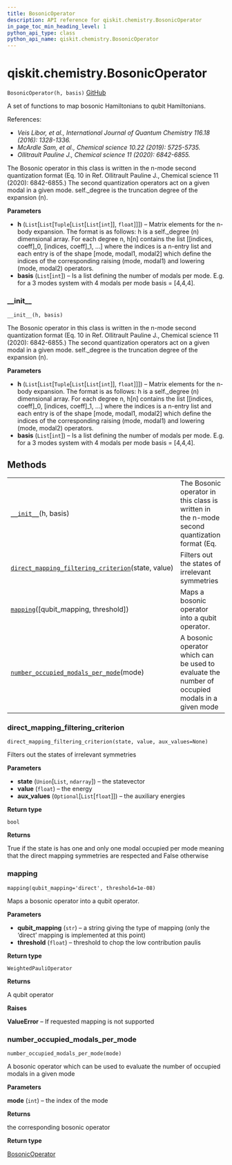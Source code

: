 ```yaml
---
title: BosonicOperator
description: API reference for qiskit.chemistry.BosonicOperator
in_page_toc_min_heading_level: 1
python_api_type: class
python_api_name: qiskit.chemistry.BosonicOperator
---
```


# qiskit.chemistry.BosonicOperator

<span id="qiskit.chemistry.BosonicOperator" />

`BosonicOperator(h, basis)` [GitHub](https://github.com/qiskit-community/qiskit-aqua/tree/stable/0.9/qiskit/chemistry/bosonic_operator.py "view source code")

A set of functions to map bosonic Hamiltonians to qubit Hamiltonians.

References:

*   *Veis Libor, et al., International Journal of Quantum Chemistry 116.18 (2016): 1328-1336.*
*   *McArdle Sam, et al., Chemical science 10.22 (2019): 5725-5735.*
*   *Ollitrault Pauline J., Chemical science 11 (2020): 6842-6855.*

The Bosonic operator in this class is written in the n-mode second quantization format (Eq. 10 in Ref. Ollitrault Pauline J., Chemical science 11 (2020): 6842-6855.) The second quantization operators act on a given modal in a given mode. self.\_degree is the truncation degree of the expansion (n).

**Parameters**

*   **h** (`List`\[`List`\[`Tuple`\[`List`\[`List`\[`int`]], `float`]]]) – Matrix elements for the n-body expansion. The format is as follows: h is a self.\_degree (n) dimensional array. For each degree n, h\[n] contains the list \[\[indices, coeff]\_0, \[indices, coeff]\_1, …] where the indices is a n-entry list and each entry is of the shape \[mode, modal1, modal2] which define the indices of the corresponding raising (mode, modal1) and lowering (mode, modal2) operators.
*   **basis** (`List`\[`int`]) – Is a list defining the number of modals per mode. E.g. for a 3 modes system with 4 modals per mode basis = \[4,4,4].

### \_\_init\_\_

<span id="qiskit.chemistry.BosonicOperator.__init__" />

`__init__(h, basis)`

The Bosonic operator in this class is written in the n-mode second quantization format (Eq. 10 in Ref. Ollitrault Pauline J., Chemical science 11 (2020): 6842-6855.) The second quantization operators act on a given modal in a given mode. self.\_degree is the truncation degree of the expansion (n).

**Parameters**

*   **h** (`List`\[`List`\[`Tuple`\[`List`\[`List`\[`int`]], `float`]]]) – Matrix elements for the n-body expansion. The format is as follows: h is a self.\_degree (n) dimensional array. For each degree n, h\[n] contains the list \[\[indices, coeff]\_0, \[indices, coeff]\_1, …] where the indices is a n-entry list and each entry is of the shape \[mode, modal1, modal2] which define the indices of the corresponding raising (mode, modal1) and lowering (mode, modal2) operators.
*   **basis** (`List`\[`int`]) – Is a list defining the number of modals per mode. E.g. for a 3 modes system with 4 modals per mode basis = \[4,4,4].

## Methods

|                                                                                                                                                                                                  |                                                                                                |
| ------------------------------------------------------------------------------------------------------------------------------------------------------------------------------------------------ | ---------------------------------------------------------------------------------------------- |
| [`__init__`](#qiskit.chemistry.BosonicOperator.__init__ "qiskit.chemistry.BosonicOperator.__init__")(h, basis)                                                                                   | The Bosonic operator in this class is written in the n-mode second quantization format (Eq.    |
| [`direct_mapping_filtering_criterion`](#qiskit.chemistry.BosonicOperator.direct_mapping_filtering_criterion "qiskit.chemistry.BosonicOperator.direct_mapping_filtering_criterion")(state, value) | Filters out the states of irrelevant symmetries                                                |
| [`mapping`](#qiskit.chemistry.BosonicOperator.mapping "qiskit.chemistry.BosonicOperator.mapping")(\[qubit\_mapping, threshold])                                                                  | Maps a bosonic operator into a qubit operator.                                                 |
| [`number_occupied_modals_per_mode`](#qiskit.chemistry.BosonicOperator.number_occupied_modals_per_mode "qiskit.chemistry.BosonicOperator.number_occupied_modals_per_mode")(mode)                  | A bosonic operator which can be used to evaluate the number of occupied modals in a given mode |

### direct\_mapping\_filtering\_criterion

<span id="qiskit.chemistry.BosonicOperator.direct_mapping_filtering_criterion" />

`direct_mapping_filtering_criterion(state, value, aux_values=None)`

Filters out the states of irrelevant symmetries

**Parameters**

*   **state** (`Union`\[`List`, `ndarray`]) – the statevector
*   **value** (`float`) – the energy
*   **aux\_values** (`Optional`\[`List`\[`float`]]) – the auxiliary energies

**Return type**

`bool`

**Returns**

True if the state is has one and only one modal occupied per mode meaning that the direct mapping symmetries are respected and False otherwise

### mapping

<span id="qiskit.chemistry.BosonicOperator.mapping" />

`mapping(qubit_mapping='direct', threshold=1e-08)`

Maps a bosonic operator into a qubit operator.

**Parameters**

*   **qubit\_mapping** (`str`) – a string giving the type of mapping (only the ‘direct’ mapping is implemented at this point)
*   **threshold** (`float`) – threshold to chop the low contribution paulis

**Return type**

`WeightedPauliOperator`

**Returns**

A qubit operator

**Raises**

**ValueError** – If requested mapping is not supported

### number\_occupied\_modals\_per\_mode

<span id="qiskit.chemistry.BosonicOperator.number_occupied_modals_per_mode" />

`number_occupied_modals_per_mode(mode)`

A bosonic operator which can be used to evaluate the number of occupied modals in a given mode

**Parameters**

**mode** (`int`) – the index of the mode

**Returns**

the corresponding bosonic operator

**Return type**

[BosonicOperator](#qiskit.chemistry.BosonicOperator "qiskit.chemistry.BosonicOperator")

